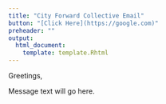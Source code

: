 ```yaml
---
title: "City Forward Collective Email"
button: "[Click Here](https://google.com)"
preheader: ""
output: 
  html_document:
    template: template.Rhtml
---
```


Greetings,

Message text will go here.
